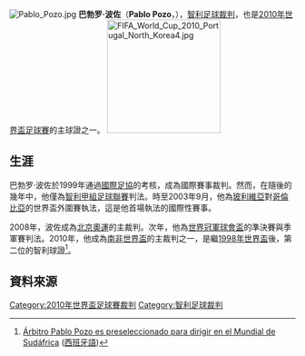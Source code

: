 [[File:Pablo_Pozo.jpg|thumb]]
'''巴勃罗·波佐'''（'''Pablo Pozo'''，{{bd|1973年|3月27日|catIdx=Pozo}}），[[智利|智利]][[球證|足球裁判]]，也是[[2010年世界盃足球賽|2010年世界盃足球賽]]的主球證之一。
[[File:FIFA_World_Cup_2010_Portugal_North_Korea4.jpg|200px]]
== 生涯 ==
巴勃罗·波佐於1999年通過[[國際足協|國際足協]]的考核，成為國際賽事裁判。然而，在隨後的幾年中，他僅為[[智利甲組足球聯賽|智利甲組足球聯賽]]判法。時至2003年9月，他為[[玻利維亞國家足球隊|玻利維亞]]對[[哥倫比亞國家足球隊|哥倫比亞]]的世界盃外圍賽執法，這是他首場執法的國際性賽事。

2008年，波佐成為[[2008年夏季奧林匹克運動會足球比賽|北京奧運]]的主裁判。次年，他為[[2009年世界冠軍球會盃|世界冠軍球會盃]]的準決賽與季軍賽判法。2010年，他成為[[2010年世界盃足球賽|南非世界盃]]的主裁判之一，是繼[[1998年世界盃足球賽|1998年世界盃]]後，第二位的智利球證<ref>[http://www.emol.com/noticias/deportes/detalle/detallenoticias.asp?idnoticia=327527 Árbitro Pablo Pozo es preseleccionado para dirigir en el Mundial de Sudáfrica] {{Wayback|url=http://www.emol.com/noticias/deportes/detalle/detallenoticias.asp?idnoticia=327527 |date=20160304045834 }}([[西班牙語|西班牙語]])</ref>。

== 資料來源 ==
{{reflist}}

{{DEFAULTSORT:Pozo, Pablo}}
[[Category:2010年世界盃足球賽裁判|Category:2010年世界盃足球賽裁判]]
[[Category:智利足球裁判|Category:智利足球裁判]]